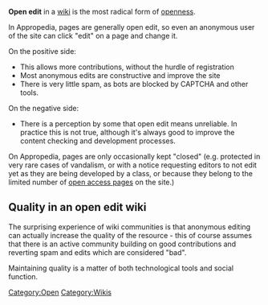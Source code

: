 '''Open edit''' in a [[wiki]] is the most radical form of [[openness]].

In Appropedia, pages are generally open edit, so even an anonymous user of the site can click "edit" on a page and change it. 

On the positive side:
* This allows more contributions, without the hurdle of registration
* Most anonymous edits are constructive and improve the site
* There is very little spam, as bots are blocked by CAPTCHA and other tools.

On the negative side:
* There is a perception by some that open edit means unreliable. In practice this is not true, although it's always good to improve the content checking and development processes.

On Appropedia, pages are only occasionally kept "closed" (e.g. protected in very rare cases of vandalism, or with a notice requesting editors to not edit yet as they are being developed by a class, or because they belong to the limited number of [[Appropedia:Open access pages|open access pages]] on the site.)

== Quality in an open edit wiki ==
{{main|Quality in an open edit wiki}}

The surprising experience of wiki communities is that anonymous editing can actually increase the quality of the resource - this of course assumes that there is an active community building on good contributions and reverting spam and edits which are considered "bad".

Maintaining quality is a matter of both technological tools and social function. 


[[Category:Open]]
[[Category:Wikis]]